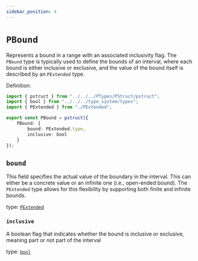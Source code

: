 ```yaml
---
sidebar_position: 4
---
```


# `PBound`

Represents a bound in a range with an associated inclusivity flag. 
The `PBound` type is typically used to define the bounds of an interval, where each bound is either inclusive or exclusive, and the value of the bound itself is described by an `PExtended` type.

Definition:

```ts
import { pstruct } from "../../../PTypes/PStruct/pstruct";
import { bool } from "../../../type_system/types";
import { PExtended } from "./PExtended";

export const PBound = pstruct({
    PBound: {
        bound: PExtended.type,
        inclusive: bool 
    }
});
```

## `bound`

This field specifies the actual value of the boundary in the interval. This can either be a concrete value or an infinite one (i.e., open-ended bound).
The `PExtended` type allows for this flexibility by supporting both finite and infinite bounds.

type: [`PExtended`](./PExtended)

### `inclusive`

A boolean flag that indicates whether the bound is inclusive or exclusive, meaning part or not part of the interval

type: [`bool`](../../stdlib/TermBool)